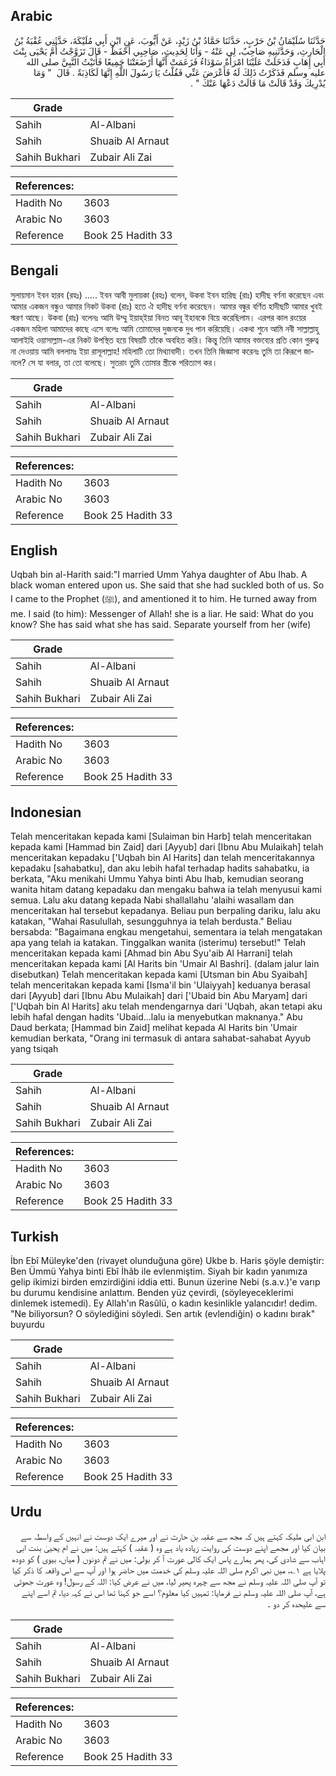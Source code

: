 ## Arabic


<div dir="rtl" lang="ar" style={{fontSize:'larger',backgroundColor:'#f8f9fa',padding:20}}>
حَدَّثَنَا سُلَيْمَانُ بْنُ حَرْبٍ، حَدَّثَنَا حَمَّادُ بْنُ زَيْدٍ، عَنْ أَيُّوبَ، عَنِ ابْنِ أَبِي مُلَيْكَةَ، حَدَّثَنِي عُقْبَةُ بْنُ الْحَارِثِ، وَحَدَّثَنِيهِ صَاحِبٌ، لِي عَنْهُ - وَأَنَا لِحَدِيثِ، صَاحِبِي أَحْفَظُ - قَالَ تَزَوَّجْتُ أُمَّ يَحْيَى بِنْتَ أَبِي إِهَابٍ فَدَخَلَتْ عَلَيْنَا امْرَأَةٌ سَوْدَاءُ فَزَعَمَتْ أَنَّهَا أَرْضَعَتْنَا جَمِيعًا فَأَتَيْتُ النَّبِيَّ صلى الله عليه وسلم فَذَكَرْتُ ذَلِكَ لَهُ فَأَعْرَضَ عَنِّي فَقُلْتُ يَا رَسُولَ اللَّهِ إِنَّهَا لَكَاذِبَةٌ ‏.‏ قَالَ ‏ "‏ وَمَا يُدْرِيكَ وَقَدْ قَالَتْ مَا قَالَتْ دَعْهَا عَنْكَ ‏"‏ ‏.‏
</div>
<div style={{backgroundColor:'#f8f9fa',padding:20, marginBottom: 10}}><table> <thead> <tr> <th>Grade</th> <th></th> </tr> </thead> <tbody> <tr><td>Sahih</td><td>Al-Albani</td></tr><tr><td>Sahih</td><td>Shuaib Al Arnaut</td></tr><tr><td>Sahih Bukhari</td><td>Zubair Ali Zai</td></tr></tbody></table><table> <thead> <tr> <th>References:</th> <th></th> </tr> </thead> <tbody><tr><td>Hadith No</td><td>3603</td></tr><tr><td>Arabic No</td><td>3603</td></tr><tr><td>Reference</td><td>Book 25 Hadith 33</td></tr></tbody></table></div>

## Bengali


<div dir="ltr" lang="bn" style={{fontSize:'larger',backgroundColor:'#f8f9fa',padding:20}}>
সুলায়মান ইবন হারব (রহঃ) ..... ইবন আবী মুলায়কা (রহঃ) বলেন, উকবা ইবন হারিছ (রাঃ) হাদীছ বর্ণনা করেছেন এবং আমার একজন বন্ধুও আমার নিকট উকবা (রাঃ) হতে ঐ হাদীছ বর্ণনা করেছেন। আমার বন্ধুর বর্ণিত হাদীছটি আমার খুবই স্মরণ আছে। উকবা (রাঃ) বলেনঃ আমি উম্মু ইয়াহ্‌ইয়া বিনত আবূ ইহাবকে বিয়ে করেছিলাম। এরপর কাল রংয়ের একজন মহিলা আমাদের কাছে এসে বলেঃ আমি তোমাদের দুজনকে দুধ পান করিয়েছি। একথা শুনে আমি নবী সাল্লাল্লাহু আলাইহি ওয়াসাল্লাম-এর নিকট উপস্থিত হয়ে বিষয়টি তাঁকে অবহিত করি। কিন্তু তিনি আমার বক্তব্যের প্রতি কোন গুরুত্ব না দেওয়ায় আমি বললামঃ ইয়া রাসূলাল্লাহ! মহিলাটি তো মিথ্যাবাদী। তখন তিনি জিজ্ঞাসা করেনঃ তুমি তা কিরূপে জানলে? সে যা বলার, তা তো বলেছে। সুতরাং তুমি তোমার স্ত্রীকে পরিত্যাগ কর।
</div>
<div style={{backgroundColor:'#f8f9fa',padding:20, marginBottom: 10}}><table> <thead> <tr> <th>Grade</th> <th></th> </tr> </thead> <tbody> <tr><td>Sahih</td><td>Al-Albani</td></tr><tr><td>Sahih</td><td>Shuaib Al Arnaut</td></tr><tr><td>Sahih Bukhari</td><td>Zubair Ali Zai</td></tr></tbody></table><table> <thead> <tr> <th>References:</th> <th></th> </tr> </thead> <tbody><tr><td>Hadith No</td><td>3603</td></tr><tr><td>Arabic No</td><td>3603</td></tr><tr><td>Reference</td><td>Book 25 Hadith 33</td></tr></tbody></table></div>

## English


<div dir="ltr" lang="en" style={{fontSize:'larger',backgroundColor:'#f8f9fa',padding:20}}>
Uqbah bin al-Harith said:"I married Umm Yahya daughter of Abu Ihab. A black woman entered upon us. She said that she had suckled both of us. So I came to the Prophet (ﷺ), and amentioned it to him. He turned away from me. I said (to him): Messenger of Allah! she is a liar. He said: What do you know? She has said what she has said. Separate yourself from her (wife)
</div>
<div style={{backgroundColor:'#f8f9fa',padding:20, marginBottom: 10}}><table> <thead> <tr> <th>Grade</th> <th></th> </tr> </thead> <tbody> <tr><td>Sahih</td><td>Al-Albani</td></tr><tr><td>Sahih</td><td>Shuaib Al Arnaut</td></tr><tr><td>Sahih Bukhari</td><td>Zubair Ali Zai</td></tr></tbody></table><table> <thead> <tr> <th>References:</th> <th></th> </tr> </thead> <tbody><tr><td>Hadith No</td><td>3603</td></tr><tr><td>Arabic No</td><td>3603</td></tr><tr><td>Reference</td><td>Book 25 Hadith 33</td></tr></tbody></table></div>

## Indonesian


<div dir="ltr" lang="id" style={{fontSize:'larger',backgroundColor:'#f8f9fa',padding:20}}>
Telah menceritakan kepada kami [Sulaiman bin Harb] telah menceritakan kepada kami [Hammad bin Zaid] dari [Ayyub] dari [Ibnu Abu Mulaikah] telah menceritakan kepadaku ['Uqbah bin Al Harits] dan telah menceritakannya kepadaku [sahabatku], dan aku lebih hafal terhadap hadits sahabatku, ia berkata, "Aku menikahi Ummu Yahya binti Abu Ihab, kemudian seorang wanita hitam datang kepadaku dan mengaku bahwa ia telah menyusui kami semua. Lalu aku datang kepada Nabi shallallahu 'alaihi wasallam dan menceritakan hal tersebut kepadanya. Beliau pun berpaling dariku, lalu aku katakan, "Wahai Rasulullah, sesungguhnya ia telah berdusta." Beliau bersabda: "Bagaimana engkau mengetahui, sementara ia telah mengatakan apa yang telah ia katakan. Tinggalkan wanita (isterimu) tersebut!" Telah menceritakan kepada kami [Ahmad bin Abu Syu'aib Al Harrani] telah menceritakan kepada kami [Al Harits bin 'Umair Al Bashri]. (dalam jalur lain disebutkan) Telah menceritakan kepada kami [Utsman bin Abu Syaibah] telah menceritakan kepada kami [Isma'il bin 'Ulaiyyah] keduanya berasal dari [Ayyub] dari [Ibnu Abu Mulaikah] dari ['Ubaid bin Abu Maryam] dari ['Uqbah bin Al Harits] aku telah mendengarnya dari 'Uqbah, akan tetapi aku lebih hafal dengan hadits 'Ubaid…lalu ia menyebutkan maknanya." Abu Daud berkata; [Hammad bin Zaid] melihat kepada Al Harits bin 'Umair kemudian berkata, "Orang ini termasuk di antara sahabat-sahabat Ayyub yang tsiqah
</div>
<div style={{backgroundColor:'#f8f9fa',padding:20, marginBottom: 10}}><table> <thead> <tr> <th>Grade</th> <th></th> </tr> </thead> <tbody> <tr><td>Sahih</td><td>Al-Albani</td></tr><tr><td>Sahih</td><td>Shuaib Al Arnaut</td></tr><tr><td>Sahih Bukhari</td><td>Zubair Ali Zai</td></tr></tbody></table><table> <thead> <tr> <th>References:</th> <th></th> </tr> </thead> <tbody><tr><td>Hadith No</td><td>3603</td></tr><tr><td>Arabic No</td><td>3603</td></tr><tr><td>Reference</td><td>Book 25 Hadith 33</td></tr></tbody></table></div>

## Turkish


<div dir="ltr" lang="tr" style={{fontSize:'larger',backgroundColor:'#f8f9fa',padding:20}}>
İbn Ebî Müleyke'den (rivayet olunduğuna göre) Ukbe b. Haris şöyle demiştir: Ben Ümmü Yahya binti Ebî İhâb ile evlenmiştim. Siyah bir kadın yanımıza gelip ikimizi birden emzirdiğini iddia etti. Bunun üzerine Nebi (s.a.v.)'e varıp bu durumu kendisine anlattım. Benden yüz çevirdi, (söyleyeceklerimi dinlemek istemedi). Ey Allah'ın Rasûlü, o kadın kesinlikle yalancıdır! dedim. "Ne biliyorsun? O söylediğini söyledi. Sen artık (evlendiğin) o kadını bırak" buyurdu
</div>
<div style={{backgroundColor:'#f8f9fa',padding:20, marginBottom: 10}}><table> <thead> <tr> <th>Grade</th> <th></th> </tr> </thead> <tbody> <tr><td>Sahih</td><td>Al-Albani</td></tr><tr><td>Sahih</td><td>Shuaib Al Arnaut</td></tr><tr><td>Sahih Bukhari</td><td>Zubair Ali Zai</td></tr></tbody></table><table> <thead> <tr> <th>References:</th> <th></th> </tr> </thead> <tbody><tr><td>Hadith No</td><td>3603</td></tr><tr><td>Arabic No</td><td>3603</td></tr><tr><td>Reference</td><td>Book 25 Hadith 33</td></tr></tbody></table></div>

## Urdu


<div dir="rtl" lang="ur" style={{fontSize:'larger',backgroundColor:'#f8f9fa',padding:20}}>
ابن ابی ملیکہ کہتے ہیں کہ مجھ سے عقبہ بن حارث نے اور میرے ایک دوست نے انہیں کے واسطہ سے بیان کیا اور مجھے اپنے دوست کی روایت زیادہ یاد ہے وہ ( عقبہ ) کہتے ہیں: میں نے ام یحییٰ بنت ابی اہاب سے شادی کی، پھر ہمارے پاس ایک کالی عورت آ کر بولی: میں نے تم دونوں ( میاں، بیوی ) کو دودھ پلایا ہے ۱؎، میں نبی اکرم صلی اللہ علیہ وسلم کی خدمت میں حاضر ہوا اور آپ سے اس واقعہ کا ذکر کیا تو آپ صلی اللہ علیہ وسلم نے مجھ سے چہرہ پھیر لیا، میں نے عرض کیا: اللہ کے رسول! وہ عورت جھوٹی ہے، آپ صلی اللہ علیہ وسلم نے فرمایا: تمہیں کیا معلوم؟ اسے جو کہنا تھا اس نے کہہ دیا، تم اسے اپنے سے علیحدہ کر دو ۔
</div>
<div style={{backgroundColor:'#f8f9fa',padding:20, marginBottom: 10}}><table> <thead> <tr> <th>Grade</th> <th></th> </tr> </thead> <tbody> <tr><td>Sahih</td><td>Al-Albani</td></tr><tr><td>Sahih</td><td>Shuaib Al Arnaut</td></tr><tr><td>Sahih Bukhari</td><td>Zubair Ali Zai</td></tr></tbody></table><table> <thead> <tr> <th>References:</th> <th></th> </tr> </thead> <tbody><tr><td>Hadith No</td><td>3603</td></tr><tr><td>Arabic No</td><td>3603</td></tr><tr><td>Reference</td><td>Book 25 Hadith 33</td></tr></tbody></table></div>